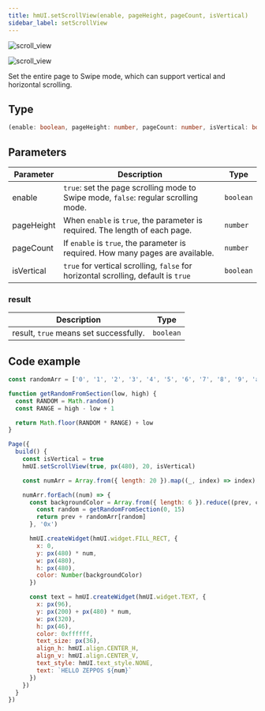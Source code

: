 ```yaml
---
title: hmUI.setScrollView(enable, pageHeight, pageCount, isVertical)
sidebar_label: setScrollView
---
```


![scroll_view](/img/api/scroll_view.gif)

![scroll_view](/img/api/scroll_view_horizon.gif)

Set the entire page to Swipe mode, which can support vertical and horizontal scrolling.

## Type

```ts
(enable: boolean, pageHeight: number, pageCount: number, isVertical: boolean) => result
```

## Parameters

| Parameter  | Description                                                                         | Type      |
| ---------- | ----------------------------------------------------------------------------------- | --------- |
| enable     | `true`: set the page scrolling mode to Swipe mode, `false`: regular scrolling mode. | `boolean` |
| pageHeight | When `enable` is `true`, the parameter is required. The length of each page.        | `number`  |
| pageCount  | If `enable` is `true`, the parameter is required. How many pages are available.     | `number`  |
| isVertical | `true` for vertical scrolling, `false` for horizontal scrolling, default is `true`  | `boolean` |

### result

| Description                            | Type      |
| -------------------------------------- | --------- |
| result, `true` means set successfully. | `boolean` |

## Code example

```js
const randomArr = ['0', '1', '2', '3', '4', '5', '6', '7', '8', '9', 'a', 'b', 'c', 'd', 'e', 'f']

function getRandomFromSection(low, high) {
  const RANDOM = Math.random()
  const RANGE = high - low + 1

  return Math.floor(RANDOM * RANGE) + low
}

Page({
  build() {
    const isVertical = true
    hmUI.setScrollView(true, px(480), 20, isVertical)

    const numArr = Array.from({ length: 20 }).map((_, index) => index)

    numArr.forEach((num) => {
      const backgroundColor = Array.from({ length: 6 }).reduce((prev, curr) => {
        const random = getRandomFromSection(0, 15)
        return prev + randomArr[random]
      }, '0x')

      hmUI.createWidget(hmUI.widget.FILL_RECT, {
        x: 0,
        y: px(480) * num,
        w: px(480),
        h: px(480),
        color: Number(backgroundColor)
      })

      const text = hmUI.createWidget(hmUI.widget.TEXT, {
        x: px(96),
        y: px(200) + px(480) * num,
        w: px(320),
        h: px(46),
        color: 0xffffff,
        text_size: px(36),
        align_h: hmUI.align.CENTER_H,
        align_v: hmUI.align.CENTER_V,
        text_style: hmUI.text_style.NONE,
        text: `HELLO ZEPPOS ${num}`
      })
    })
  }
})
```
